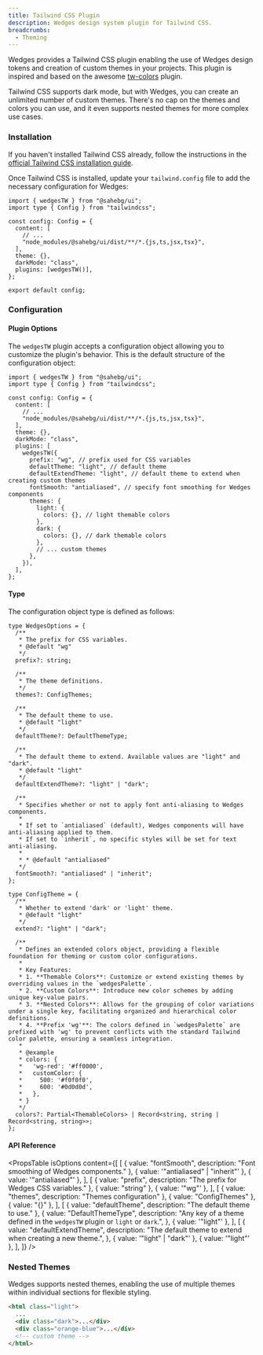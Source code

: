 ```yaml
---
title: Tailwind CSS Plugin
description: Wedges design system plugin for Tailwind CSS.
breadcrumbs:
  - Theming
---
```


Wedges provides a Tailwind CSS plugin enabling the use of Wedges design tokens and creation of custom themes in your projects. This plugin is inspired and based on the awesome <a href="https://github.com/L-Blondy/tw-colors" target="_blank" rel="nofollow noreferrer">tw-colors</a> plugin.

Tailwind CSS supports dark mode, but with Wedges, you can create an unlimited number of custom themes. There's no cap on the themes and colors you can use, and it even supports nested themes for more complex use cases.

### Installation

If you haven't installed Tailwind CSS already, follow the instructions in the <a href="https://tailwindcss.com/docs/installation/" target="_blank" rel='nofollow noreferrer'>official Tailwind CSS installation guide</a>.

Once Tailwind CSS is installed, update your `tailwind.config` file to add the necessary configuration for Wedges:

```tsx {2,7,10,11} title="tailwind.config.ts" showLineNumbers
import { wedgesTW } from "@sahebg/ui";
import type { Config } from "tailwindcss";

const config: Config = {
  content: [
    // ...
    "node_modules/@sahebg/ui/dist/**/*.{js,ts,jsx,tsx}",
  ],
  theme: {},
  darkMode: "class",
  plugins: [wedgesTW()],
};

export default config;
```

### Configuration

#### Plugin Options

The `wedgesTW` plugin accepts a configuration object allowing you to customize the plugin's behavior. This is the default structure of the configuration object:

```tsx {12-24} title="tailwind.config.ts" showLineNumbers
import { wedgesTW } from "@sahebg/ui";
import type { Config } from "tailwindcss";

const config: Config = {
  content: [
    // ...
    "node_modules/@sahebg/ui/dist/**/*.{js,ts,jsx,tsx}",
  ],
  theme: {},
  darkMode: "class",
  plugins: [
    wedgesTW({
      prefix: "wg", // prefix used for CSS variables
      defaultTheme: "light", // default theme
      defaultExtendTheme: "light", // default theme to extend when creating custom themes
      fontSmooth: "antialiased", // specify font smoothing for Wedges components
      themes: {
        light: {
          colors: {}, // light themable colors
        },
        dark: {
          colors: {}, // dark themable colors
        },
        // ... custom themes
      },
    }),
  ],
};
```

#### Type

The configuration object type is defined as follows:

```tsx showLineNumbers
type WedgesOptions = {
  /**
   * The prefix for CSS variables.
   * @default "wg"
   */
  prefix?: string;

  /**
   * The theme definitions.
   */
  themes?: ConfigThemes;

  /**
   * The default theme to use.
   * @default "light"
   */
  defaultTheme?: DefaultThemeType;

  /**
   * The default theme to extend. Available values are "light" and "dark".
   * @default "light"
   */
  defaultExtendTheme?: "light" | "dark";

  /**
   * Specifies whether or not to apply font anti-aliasing to Wedges components.
   *
   * If set to `antialiased` (default), Wedges components will have anti-aliasing applied to them.
   * If set to `inherit`, no specific styles will be set for text anti-aliasing.
   *
   * * @default "antialiased"
   */
  fontSmooth?: "antialiased" | "inherit";
};
```

```tsx showLineNumbers
type ConfigTheme = {
  /**
   * Whether to extend 'dark' or 'light' theme.
   * @default "light"
   */
  extend?: "light" | "dark";

  /**
   * Defines an extended colors object, providing a flexible foundation for theming or custom color configurations.
   *
   * Key Features:
   * 1. **Themable Colors**: Customize or extend existing themes by overriding values in the `wedgesPalette`.
   * 2. **Custom Colors**: Introduce new color schemes by adding unique key-value pairs.
   * 3. **Nested Colors**: Allows for the grouping of color variations under a single key, facilitating organized and hierarchical color definitions.
   * 4. **Prefix 'wg'**: The colors defined in `wedgesPalette` are prefixed with 'wg' to prevent conflicts with the standard Tailwind color palette, ensuring a seamless integration.
   *
   * @example
   * colors: {
   *   'wg-red': '#ff0000',
   *   customColor: {
   *     500: '#f0f0f0',
   *     600: '#0d0d0d',
   *   },
   * }
   */
  colors?: Partial<ThemableColors> | Record<string, string | Record<string, string>>;
};
```

#### API Reference

<PropsTable
  isOptions
  content={[
    [
      { value: "fontSmooth", description: "Font smoothing of Wedges components." },
      { value: '"antialiased" | "inherit"' },
      { value: '"antialiased"' },
    ],
    [
      { value: "prefix", description: "The prefix for Wedges CSS variables." },
      { value: "string" },
      { value: '"wg"' },
    ],
    [
      { value: "themes", description: "Themes configuration" },
      { value: "ConfigThemes" },
      { value: "{}" },
    ],
    [
      { value: "defaultTheme", description: "The default theme to use." },
      {
        value: "DefaultThemeType",
        description: "Any key of a theme defined in the `wedgesTW` plugin or `light` or `dark`.",
      },
      { value: '"light"' },
    ],
    [
      {
        value: "defaultExtendTheme",
        description: "The default theme to extend when creating a new theme.",
      },
      { value: '"light" | "dark"' },
      { value: '"light"' },
    ],
  ]}
/>

### Nested Themes

Wedges supports nested themes, enabling the use of multiple themes within individual sections for flexible styling.

```html showLineNumbers /light/ /dark/2-3/ /orange-blue/
<html class="light">
  ...
  <div class="dark">...</div>
  <div class="orange-blue">...</div>
  <!-- custom theme -->
</html>
```
